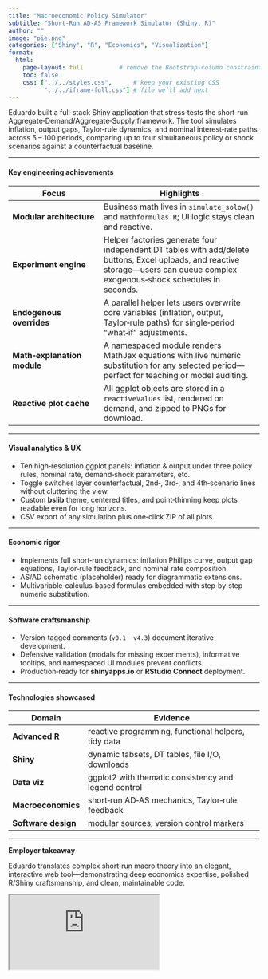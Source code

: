 ```yaml
---
title: "Macroeconomic Policy Simulator"
subtitle: "Short‑Run AD‑AS Framework Simulator (Shiny, R)"
author: ""
image: "pie.png"
categories: ["Shiny", "R", "Economics", "Visualization"]
format:
  html:
    page-layout: full          # remove the Bootstrap‑column constraint
    toc: false
    css: ["../../styles.css",      # keep your existing CSS
          "../../iframe-full.css"] # file we’ll add next
---
```



Eduardo built a full‑stack Shiny application that stress‑tests the short‑run Aggregate‑Demand/Aggregate‑Supply framework. The tool simulates inflation, output gaps, Taylor‑rule dynamics, and nominal interest‑rate paths across 5 – 100 periods, comparing up to four simultaneous policy or shock scenarios against a counterfactual baseline.

---

#### Key engineering achievements

| Focus | Highlights |
|-------|------------|
| **Modular architecture** | Business math lives in `simulate_solow()` and `mathformulas.R`; UI logic stays clean and reactive. |
| **Experiment engine** | Helper factories generate four independent DT tables with add/delete buttons, Excel uploads, and reactive storage—users can queue complex exogenous‑shock schedules in seconds. |
| **Endogenous overrides** | A parallel helper lets users overwrite core variables (inflation, output, Taylor‑rule paths) for single‑period “what‑if” adjustments. |
| **Math‑explanation module** | A namespaced module renders MathJax equations with live numeric substitution for any selected period—perfect for teaching or model auditing. |
| **Reactive plot cache** | All ggplot objects are stored in a `reactiveValues` list, rendered on demand, and zipped to PNGs for download. |

---

#### Visual analytics & UX

* Ten high‑resolution ggplot panels: inflation & output under three policy rules, nominal rate, demand‑shock parameters, etc.  
* Toggle switches layer counterfactual, 2nd‑, 3rd‑, and 4th‑scenario lines without cluttering the view.  
* Custom **bslib** theme, centered titles, and point‑thinning keep plots readable even for long horizons.  
* CSV export of any simulation plus one‑click ZIP of all plots.

---

#### Economic rigor

* Implements full short‑run dynamics: inflation Phillips curve, output gap equations, Taylor‑rule feedback, and nominal rate composition.  
* AS/AD schematic (placeholder) ready for diagrammatic extensions.  
* Multivariable‑calculus‑based formulas embedded with step‑by‑step numeric substitution.

---

#### Software craftsmanship

* Version‑tagged comments (`v0.1` – `v4.3`) document iterative development.  
* Defensive validation (modals for missing experiments), informative tooltips, and namespaced UI modules prevent conflicts.  
* Production‑ready for **shinyapps.io** or **RStudio Connect** deployment.

---

#### Technologies showcased

| Domain | Evidence |
|--------|----------|
| **Advanced R** | reactive programming, functional helpers, tidy data |
| **Shiny** | dynamic tabsets, DT tables, file I/O, downloads |
| **Data viz** | ggplot2 with thematic consistency and legend control |
| **Macroeconomics** | short‑run AD‑AS mechanics, Taylor‑rule feedback |
| **Software design** | modular sources, version control markers |

---

**Employer takeaway**

Eduardo translates complex short‑run macro theory into an elegant, interactive web tool—demonstrating deep economics expertise, polished R/Shiny craftsmanship, and clean, maintainable code.



::: {.full-iframe}
<iframe
  src="https://4o85b6-eduardo-ramirez.shinyapps.io/The-AD-AS-Short-Run-Model/"
  allowfullscreen
></iframe>
:::

